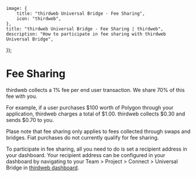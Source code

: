 
	image: {
		title: "thirdweb Universal Bridge - Fee Sharing",
		icon: "thirdweb",
	},
	title: "thirdweb Universal Bridge - Fee Sharing | thirdweb",
	description: "How to participate in fee sharing with thirdweb Universal Bridge",
});

# Fee Sharing

thirdweb collects a 1% fee per end user transaction. We share 70% of this fee with you.

For example, if a user purchases $100 worth of Polygon through your application, thirdweb charges a total of $1.00. thirdweb collects $0.30 and sends $0.70 to you.

Plase note that fee sharing only applies to fees collected through swaps and bridges. Fiat purchases do not currently qualify for fee sharing.

To participate in fee sharing, all you need to do is set a recipient address in your dashboard. Your recipient address can be configured in your dashboard by navigating to your Team > Project > Connect > Universal Bridge in [thirdweb dashboard](https://www.thirdweb.com/team).

<DocImage src={paySettingsImage} />
